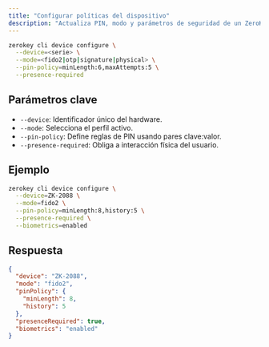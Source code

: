 ```yaml
---
title: "Configurar políticas del dispositivo"
description: "Actualiza PIN, modo y parámetros de seguridad de un ZeroKeyUSB"
---
```


```bash
zerokey cli device configure \
  --device=<serie> \
  --mode=<fido2|otp|signature|physical> \
  --pin-policy=minLength:6,maxAttempts:5 \
  --presence-required
```

## Parámetros clave

- `--device`: Identificador único del hardware.
- `--mode`: Selecciona el perfil activo.
- `--pin-policy`: Define reglas de PIN usando pares clave:valor.
- `--presence-required`: Obliga a interacción física del usuario.

## Ejemplo

```bash
zerokey cli device configure \
  --device=ZK-2088 \
  --mode=fido2 \
  --pin-policy=minLength:8,history:5 \
  --presence-required \
  --biometrics=enabled
```

## Respuesta

```json
{
  "device": "ZK-2088",
  "mode": "fido2",
  "pinPolicy": {
    "minLength": 8,
    "history": 5
  },
  "presenceRequired": true,
  "biometrics": "enabled"
}
```
